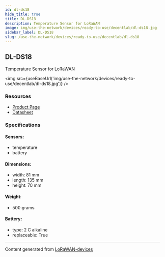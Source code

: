 ```yaml
---
id: dl-ds18
hide_title: true
title: DL-DS18
description: Temperature Sensor for LoRaWAN
image: img/use-the-network/devices/ready-to-use/decentlab/dl-ds18.jpg
sidebar_label: DL-DS18
slug: /use-the-network/devices/ready-to-use/decentlab/dl-ds18
---
```



## DL-DS18

Temperature Sensor for LoRaWAN

<img src={useBaseUrl('img/use-the-network/devices/ready-to-use/decentlab/dl-ds18.jpg')} />

### Resources

- [Product Page](https://www.decentlab.com/products/temperature-sensor-for-lorawan)
- [Datasheet](https://cdn.decentlab.com/download/datasheets/Decentlab-DL-DS18-datasheet.pdf)

### Specifications

#### Sensors:

- temperature
- battery

#### Dimensions:

- width: 81 mm
- length: 135 mm
- height: 70 mm

#### Weight:

- 500 grams

#### Battery:

- type: 2 C alkaline
- replaceable: True

---

Content generated from [LoRaWAN-devices](https://github.com/TheThingsNetwork/lorawan-devices)
